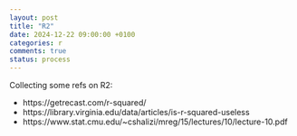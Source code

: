```yaml
---
layout: post
title: "R2"
date: 2024-12-22 09:00:00 +0100
categories: r
comments: true
status: process
---
```


Collecting some refs on R2:

- https://getrecast.com/r-squared/
- https://library.virginia.edu/data/articles/is-r-squared-useless
- https://www.stat.cmu.edu/~cshalizi/mreg/15/lectures/10/lecture-10.pdf

